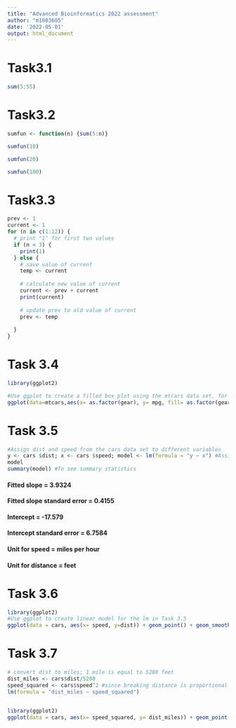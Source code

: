 ---
title: "Advanced Bioinformatics 2022 assessment"
author: "m1803605"
date: '2022-05-01'
output: html_document
---

# Task3.1
```{r}
sum(5:55) 
```
# Task3.2
```{r}
sumfun <- function(n) {sum(5:n)} 
```
```{r}
sumfun(10)
```
```{r}
sumfun(20)
```
```{r}
sumfun(100)
```
# Task3.3
```{r}
prev <- 1 
current <- 1 
for (n in c(1:12)) {
  # print "1" for first two values
  if (n < 3) {
    print(1)
  } else {
    # save value of current 
    temp <- current
    
    # calculate new value of current 
    current <- prev + current
    print(current)
    
    # update prev to old value of current  
    prev <- temp
    
  }
} 
```
# Task 3.4
```{r}
library(ggplot2)

#Use ggplot to create a filled box plot using the mtcars data set, for miles per gallon as a function of the number of gears
ggplot(data=mtcars,aes(x= as.factor(gear), y= mpg, fill= as.factor(gear))) + geom_boxplot() + ggtitle("Box plot showing the miles per gallon (mpg) as a function of the number of gears")
```





# Task 3.5
```{r}
#Assign dist and speed from the cars data set to different variables
y <- cars $dist; x <- cars $speed; model <- lm(formula = "y ~ x") #Assign the lm of the above variables to a new variable 
model 
summary(model) #To see summary statistics

```
#### Fitted slope = 3.9324 
#### Fitted slope standard error = 0.4155        
####  Intercept = -17.579
#### Intercept standard error = 6.7584 
#### Unit for speed = miles per hour
#### Unit for distance = feet

# Task 3.6
```{r}
library(ggplot2)
#Use ggplot to create linear model for the lm in Task 3.5
ggplot(data = cars, aes(x= speed, y=dist)) + geom_point() + geom_smooth(method = "lm",formula = "y ~ x") +xlab("speed(mph)")+ ylab("dist(feet)") + ggtitle("Linear model showing relationship between breaking distance (dist) and speed")
```




# Task 3.7
```{r}
# convert dist to miles; 1 mile is equal to 5280 feet
dist_miles <- cars$dist/5280
speed_squared <- cars$speed^2 #since breaking distance is proportional to speed squared
lm(formula = "dist_miles ~ speed_squared") 
```
```{r}

```

```{r}
library(ggplot2)
ggplot(data = cars, aes(x= speed_squared, y= dist_miles)) + geom_point() + geom_smooth(method = "lm", formula = "dist_miles ~ speed_squared") + ggtitle(" Linear regression of breaking distance and speed squared")
```








